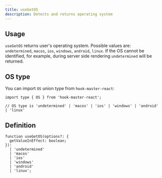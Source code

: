 ```yaml
---
title: useGetOS
description: Detects and returns operating system
---
```


## Usage

`useGetOS` returns user's operating system. Possible values are: `undetermined`, `macos`, `ios`, `windows`, `android`, `linux`.
If the OS cannot be identified, for example, during server side rendering `undetermined` will be returned.



## OS type

You can import `OS` union type from `hook-master-react`:

```tsx
import type { OS } from 'hook-master-react';

// OS type is 'undetermined' | 'macos' | 'ios' | 'windows' | 'android' | 'linux'
```

## Definition

```tsx
function useGetOS(options?: {
  getValueInEffect: boolean;
}):
  | 'undetermined'
  | 'macos'
  | 'ios'
  | 'windows'
  | 'android'
  | 'linux';
```